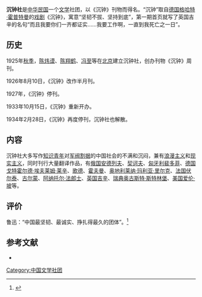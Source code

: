 '''沉钟社'''是[[中华民国|中华民国]]一个[[文学|文学]]社团，以《沉钟》刊物而得名。“沉钟”取自[[德国|德国]][[格哈特·霍普特曼|格哈特·霍普特曼]]的[[戏剧|戏剧]]《沉钟》，寓意“坚韧不拔、坚持到底”，第一期首页就写了英国吉辛的名句“而且我要你们一齐都证实……我要工作啊，一直到我死亡之一日”。

==历史==
1925年[[秋季|秋季]]，[[陈炜谟|陈炜谟]]、[[陈翔鹤|陈翔鹤]]、[[冯至|冯至]]等在[[北京市|北京]]建立沉钟社，创办刊物《沉钟》周刊。

1926年8月10日，《沉钟》改作半月刊。

1927年，《沉钟》停刊。

1933年10月15日，《沉钟》重新开办。

1934年2月28日，《沉钟》再度停刊，沉钟社也解散。

==内容==
沉钟社大多写作[[知识青年|知识青年]]对[[军阀割据|军阀割据]]的中国社会的不满和沉闷，兼有[[浪漫主义|浪漫主义]]和[[现实主义|现实主义]]，同时刊行大量翻译作品，有[[俄国|俄国]][[安德列夫|安德列夫]]、[[契诃夫|契诃夫]]、[[匈牙利|匈牙利]][[裴多菲|裴多菲]]、[[德国|德国]][[戈特霍尔德·埃夫莱姆·莱辛|戈特霍尔德·埃夫莱姆·莱辛]]、[[歌德|歌德]]、[[霍夫曼|霍夫曼]]、[[奥地利|奥地利]][[莱纳·玛利亚·里尔克|莱纳·玛利亚·里尔克]]、[[法国|法国]][[伏尔泰|伏尔泰]]、[[古尔蒙|古尔蒙]]、[[阿纳托尔·法郎士|阿纳托尔·法郎士]]、[[英国|英国]][[吉辛|吉辛]]、[[瑞典|瑞典]][[奥古斯特·斯特林堡|奥古斯特·斯特林堡]]、[[美国|美国]][[爱伦·坡|爱伦·坡]]等。

==评价==
鲁迅：“中国最坚韧、最诚实、挣扎得最久的团体”。<ref>{{cite book|author=鲁迅|title=《中国新闻学大系·小说二集导言》|year= |publisher= |location= |pages= |isbn= }}</ref>

==参考文献==
{{reflist}}
*{{cite book |author= |title=《中国近代文学史》第二卷|year=2001-07-01 |publisher=高等教育出版社 |location=北京市 |isbn=7040095092}}

{{中国近现代文学}}

{{DEFAULTSORT:Chen沉}}
[[Category:中国文学社团|Category:中国文学社团]]